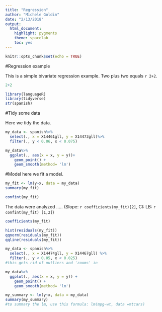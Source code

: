 ```yaml
---
title: "Regression"
author: "Michele Goldin"
date: "2/13/2018"
output: 
  html_document: 
    highlight: pygments
    theme: spacelab
    toc: yes
---
```


```r
knitr::opts_chunk$set(echo = TRUE)
```

#Regression example

This is a simple bivariate regression example.
Two plus two equals `r 2+2`.

```r
2+2
```

```r
library(languageR)
library(tidyverse)
str(spanish)

```

#Tidy some data

Here we tidy the data.

```r

my_data <- spanish%>%
  select(., x = X14461gll, y = X14473gll)%>%
  filter(., y < 0.06, x < 0.075)

my_data%>%
  ggplot(., aes(x = x, y = y))+
    geom_point() +
    geom_smooth(method= 'lm')
```

#Model
here we fit a model.

```r
my_fit <- lm(y~x, data = my_data)
summary(my_fit)

confint(my_fit)
```

The data were analyzed ..... (Slope: `r coefficients(my_fit)[2]`, CI: LB: `r confint(my_fit) [1,2]`)

```r
coefficients(my_fit)
```

```r
hist(residuals(my_fit))
qqnorm(residuals(my_fit))
qqline(residuals(my_fit))
```

```r
my_data <- spanish%>%
  select(., x = X14474gll, y = X14467gll) %>%
  filter(., y < 0.05, x < 0.025)
#this gets rid of outliers and 'zooms' in

my_data%>%
  ggplot(., aes(x = x, y = y)) +
    geom_point() +
    geom_smooth(method= 'lm')

my_summary <- lm(y~x, data = my_data)
summary(my_summary)
#to summary the lm, use this formula: lm(mpg~wt, data =mtcars)

```